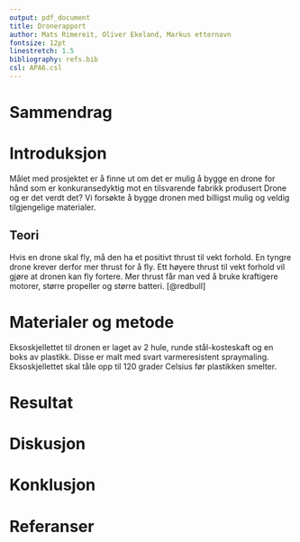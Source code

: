 ```yaml
---
output: pdf_document
title: Dronerapport
author: Mats Rimereit, Oliver Ekeland, Markus etternavn
fontsize: 12pt
linestretch: 1.5
bibliography: refs.bib
csl: APA6.csl
---
```


# Sammendrag

# Introduksjon
Målet med prosjektet er å finne ut om det er mulig å bygge en drone for hånd som er konkuransedyktig mot en tilsvarende fabrikk produsert Drone og er det verdt det?
Vi forsøkte å bygge dronen med billigst mulig og veldig tilgjengelige materialer. 

## Teori
Hvis en drone skal fly, må den ha et positivt thrust til vekt forhold.
En tyngre drone krever derfor mer thrust for å fly.
Ett høyere thrust til vekt forhold vil gjøre at dronen kan fly fortere.
Mer thrust får man ved å bruke kraftigere motorer, større propeller og større batteri.
[@redbull]

# Materialer og metode
Eksoskjellettet til dronen er laget av 2 hule, runde stål-kosteskaft og en boks av plastikk.
Disse er malt med svart varmeresistent spraymaling.
Eksoskjellettet skal tåle opp til 120 grader Celsius før plastikken smelter.

# Resultat

# Diskusjon

# Konklusjon

# Referanser
